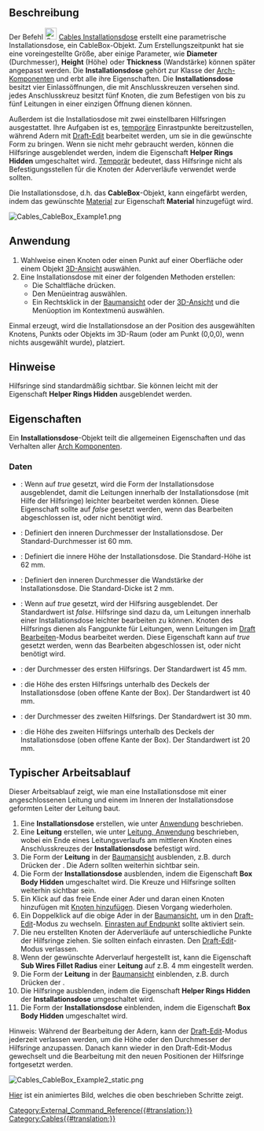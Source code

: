 <languages/>

<div class="mw-translate-fuzzy">
{{Docnav
|[[Cables_Cable/de|Leitung]]
|[[Cables_CableConnector/de| Leitungsverbindung]]
|[[Cables_Workbench/de|Cables]]
|IconL=Cables_Cable.svg
|IconR=Cables_CableConnector.svg
|IconC=Cables_workbench_icon.svg
}}
</div>

{{GuiCommand/de
|Name=Cables CableBox
|Name/de=Cables Installationsdose
|MenuLocation= Leitungen → Installationsdose erstellen
|Workbenches=[[Cables_Workbench/de|Cables]]
|Shortcut=
|Version=1.0
|SeeAlso=[[Cables_Cable/de|Cables Leitungen]], [[Cables_CableConnector/de|Cables KabelVerbinder]]
}}

<span id="Description"></span>
==Beschreibung==

Der Befehl [[Image:Cables_CableBox.svg|24px]] [[Cables_CableBox/de|Cables Installationsdose]] erstellt eine parametrische Installationsdose, ein CableBox-Objekt. Zum Erstellungszeitpunkt hat sie eine voreingestellte Größe, aber einige Parameter, wie '''Diameter''' (Durchmesser), '''Height''' (Höhe) oder '''Thickness''' (Wandstärke) können später angepasst werden. Die '''Installationsdose''' gehört zur Klasse der [[Arch_Component/de|Arch-Komponenten]] und erbt alle ihre Eigenschaften. Die '''Installationsdose''' besitzt vier Einlassöffnungen, die mit Anschlusskreuzen versehen sind. jedes Anschlusskreuz besitzt fünf Knoten, die zum Befestigen von bis zu fünf Leitungen in einer einzigen Öffnung dienen können.

Außerdem ist die Installatiosdose mit zwei einstellbaren Hilfsringen ausgestattet. Ihre Aufgaben ist es, <u>temporäre</u> Einrastpunkte bereitzustellen, während Adern mit [[Draft_Edit/de|Draft-Edit]] bearbeitet werden, um sie in die gewünschte Form zu bringen. Wenn sie nicht mehr gebraucht werden, können die Hilfsringe ausgeblendet werden, indem die Eigenschaft '''Helper Rings Hidden''' umgeschaltet wird. <u>Temporär</u> bedeutet, dass Hilfsringe nicht als Befestigungsstellen für die Knoten der Aderverläufe verwendet werde sollten.

Die Installationsdose, d.h. das '''CableBox'''-Objekt, kann eingefärbt werden, indem das gewünschte [[Arch_SetMaterial/de|Material]] zur Eigenschaft '''Material''' hinzugefügt wird.

[[Image:Cables_CableBox_Example1.png]]
{{Caption|Beispiel der Standard-Installationsdose:<br/>Dort sind sichtbare Hilfskreuze innerhalb der Löcher und Hilfsringe innerhalb der Installationsdose angebracht.}}

<span id="Usage"></span>
==Anwendung==

# Wahlweise einen Knoten oder einen Punkt auf einer Oberfläche oder einem Objekt [[3D_view/de|3D-Ansicht]] auswählen.
# Eine Installationsdose mit einer der folgenden Methoden erstellen:
#* Die Schaltfläche {{Button|[[Image:Cables_CableBox.svg|16px]] [[Cables_CableBox/de|Cable Box]]}} drücken.
#* Den Menüeintrag {{MenuCommand|Cables → [[Image:Cables_CableBox.svg|16px]] Cable Box}} auswählen.
#* Ein Rechtsklick in der [[Tree_view/de|Baumansicht]] oder der [[3D_view/de|3D-Ansicht]] und die Menüoption {{MenuCommand|Cables → [[Image:Cables_CableBox.svg|16px]] Cable Box}} im Kontextmenü auswählen.

Einmal erzeugt, wird die Installationsdose an der Position des ausgewählten Knotens, Punkts oder Objekts im 3D-Raum (oder am Punkt (0,0,0), wenn nichts ausgewählt wurde), platziert.

<span id="Notes"></span>
==Hinweise==

Hilfsringe sind standardmäßig sichtbar. Sie können leicht mit der Eigenschaft '''Helper Rings Hidden''' ausgeblendet werden.

<span id="Properties"></span>
==Eigenschaften==

Ein '''Installationsdose'''-Objekt teilt die allgemeinen Eigenschaften und das Verhalten aller [[Arch_Component/de|Arch Komponenten]].

<span id="Data"></span>
===Daten===

{{TitleProperty|Cable Box}}

* {{PropertyData|Box Body Hidden|Bool}}: Wenn auf ''true'' gesetzt, wird die Form der Installationsdose ausgeblendet, damit die Leitungen innerhalb der Installationsdose (mit Hilfe der Hilfsringe) leichter bearbeitet werden können. Diese Eigenschaft sollte auf ''false'' gesetzt werden, wenn das Bearbeiten abgeschlossen ist, oder nicht benötigt wird.
* {{PropertyData|Diameter|Length}}: Definiert den inneren Durchmesser der Installationsdose. Der Standard-Durchmesser ist 60 mm.
* {{PropertyData|Height|Length}}: Definiert die innere Höhe der Installationsdose. Die Standard-Höhe ist 62 mm.
* {{PropertyData|Thickness|Length}}: Definiert den inneren Durchmesser die Wandstärke der Installationsdose. Die Standard-Dicke ist 2 mm.

{{TitleProperty|Cable Box Helpers}}

* {{PropertyData|Helper Rings Hidden|Bool}}: Wenn auf ''true'' gesetzt, wird der Hilfsring ausgeblendet. Der Standardwert ist ''false''. Hilfsringe sind dazu da, um Leitungen innerhalb einer Installationsdose leichter bearbeiten zu können. Knoten des Hilfsrings dienen als Fangpunkte für Leitungen, wenn Leitungen im [[Draft_Edit/de|Draft Bearbeiten]]-Modus bearbeitet werden. Diese Eigenschaft kann auf ''true'' gesetzt werden, wenn das Bearbeiten abgeschlossen ist, oder nicht benötigt wird.
* {{PropertyData|Ring 1 Diameter|Length}}: der Durchmesser des ersten Hilfsrings. Der Standardwert ist 45 mm.
* {{PropertyData|Ring 1 Height|Length}}: die Höhe des ersten Hilfsrings unterhalb des Deckels der Installationsdose (oben offene Kante der Box). Der Standardwert ist 40 mm.
* {{PropertyData|Ring 2 Diameter|Length}}: der Durchmesser des zweiten Hilfsrings. Der Standardwert ist 30 mm.
* {{PropertyData|Ring 2 Height|Length}}: die Höhe des zweiten Hilfsrings unterhalb des Deckels der Installationsdose (oben offene Kante der Box). Der Standardwert ist 20 mm.

<span id="Typical_workflow"></span>
==Typischer Arbeitsablauf==

Dieser Arbeitsablauf zeigt, wie man eine Installationsdose mit einer angeschlossenen Leitung und einem im Inneren der Installationsdose geformten Leiter der Leitung baut.

# Eine '''Installationsdose''' erstellen, wie unter [[#Anwendung|Anwendung]] beschrieben.
# Eine '''Leitung''' erstellen, wie unter [[Cables_Cable/de#Anwendung|Leitung, Anwendung]] beschrieben, wobei ein Ende eines Leitungsverlaufs am mittleren Knoten eines Anschlusskreuzes der '''Installationsdose''' befestigt wird.
# Die Form der '''Leitung''' in der [[Tree_view/de|Baumansicht]] ausblenden, z.B. durch Drücken der {{KEY|Leertaste}}. Die Adern sollten weiterhin sichtbar sein.
# Die Form der '''Installationsdose''' ausblenden, indem die Eigenschaft '''Box Body Hidden''' umgeschaltet wird. Die Kreuze und Hilfsringe sollten weiterhin sichtbar sein.
# Ein Klick auf das freie Ende einer Ader und daran einen Knoten hinzufügen mit [[Cables_AddVertex/de|Knoten hinzufügen]]. Diesen Vorgang wiederholen.
# Ein Doppelklick auf die obige Ader in der [[Tree_view/de|Baumansicht]], um in den [[Draft_Edit/de|Draft-Edit]]-Modus zu wechseln. [[Draft_Snap_Endpoint/de|Einrasten auf Endpunkt]] sollte aktiviert sein.
# Die neu erstellten Knoten der Aderverläufe auf unterschiedliche Punkte der Hilfsringe ziehen. Sie sollten einfach einrasten. Den [[Draft_Edit/de|Draft-Edit]]-Modus verlassen.
# Wenn der gewünschte Aderverlauf hergestellt ist, kann die Eigenschaft '''Sub Wires Fillet Radius''' einer '''Leitung''' auf z.B. 4 mm eingestellt werden.
# Die Form der '''Leitung''' in der [[Tree_view/de|Baumansicht]] einblenden, z.B. durch Drücken der {{KEY|Leertaste}}.
# Die Hilfsringe ausblenden, indem die Eigenschaft '''Helper Rings Hidden''' der '''Installationsdose''' umgeschaltet wird.
# Die Form der '''Installationsdose''' einblenden, indem die Eigenschaft '''Box Body Hidden''' umgeschaltet wird.

Hinweis: Während der Bearbeitung der Adern, kann der [[Draft_Edit/de|Draft-Edit]]-Modus jederzeit verlassen werden, um die Höhe oder den Durchmesser der Hilfsringe anzupassen. Danach kann wieder in den Draft-Edit-Modus gewechselt und die Bearbeitung mit den neuen Positionen der Hilfsringe fortgesetzt werden.

[[Image:Cables_CableBox_Example2_static.png]]
{{Caption|Beispiel von geformten Leitern innerhalb einer Installationsdose.}}

[[Cables_Example3_CableBox|Hier]] ist ein animiertes Bild, welches die oben beschrieben Schritte zeigt.


<div class="mw-translate-fuzzy">
{{Docnav
|[[Cables_Cable/de|Leitung]]
|[[Cables_CableConnector/de| Leitungsverbindung]]
|[[Cables_Workbench/de|Cables]]
|IconL=Cables_Cable.svg
|IconR=Cables_CableConnector.svg
|IconC=Cables_workbench_icon.svg
}}
</div>

[[Category:External_Command_Reference{{#translation:}}]]
[[Category:Cables{{#translation:}}]]